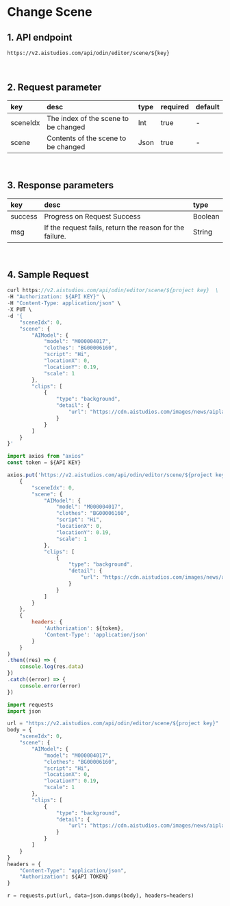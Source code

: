 # Change Scene

## 1. API endpoint

```http
https://v2.aistudios.com/api/odin/editor/scene/${key}
```

<br/>

## 2. Request parameter

|key|desc|type|required|default|
|:---|:---|:---|:---|:---|
|sceneIdx|The index of the scene to be changed|Int|true|-|
|scene|Contents of the scene to be changed|Json|true|-|

<br/>

## 3. Response parameters

|key|desc|type|
|:---|:---|:---|
|success|Progress on Request Success|Boolean|
|msg|If the request fails, return the reason for the failure.|String|

<br/>


## 4. Sample Request


<Tabs>
<TabItem value="curl" label="cURL">

```js
curl https://v2.aistudios.com/api/odin/editor/scene/${project key}  \
-H "Authorization: ${API KEY}" \
-H "Content-Type: application/json" \
-X PUT \
-d '{
    "sceneIdx": 0,
    "scene": {
        "AIModel": {
            "model": "M000004017",
            "clothes": "BG00006160",
            "script": "Hi",
            "locationX": 0,
            "locationY": 0.19,
            "scale": 1
        },
        "clips": [
            {
                "type": "background",
                "detail": {
                    "url": "https://cdn.aistudios.com/images/news/aiplatform_background_gradient.png"
                }
            }
        ]
    }
}'
```

</TabItem>
<TabItem value="js" label="Node.js">

```js
import axios from "axios" 
const token = ${API KEY}

axios.put('https://v2.aistudios.com/api/odin/editor/scene/${project key}', 
    {
        "sceneIdx": 0,
        "scene": {
            "AIModel": {
                "model": "M000004017",
                "clothes": "BG00006160",
                "script": "Hi",
                "locationX": 0,
                "locationY": 0.19,
                "scale": 1
            },
            "clips": [
                {
                    "type": "background",
                    "detail": {
                        "url": "https://cdn.aistudios.com/images/news/aiplatform_background_gradient.png"
                    }
                }
            ]
        }
    },
    {
        headers: {
            'Authorization': ${token},
            'Content-Type': 'application/json'
        }
    }
)
.then((res) => {
    console.log(res.data)
})
.catch((error) => {
    console.error(error)
})
```

</TabItem>
<TabItem value="py" label="Python">

```py
import requests
import json

url = "https://v2.aistudios.com/api/odin/editor/scene/${project key}"
body = {
    "sceneIdx": 0,
    "scene": {
        "AIModel": {
            "model": "M000004017",
            "clothes": "BG00006160",
            "script": "Hi",
            "locationX": 0,
            "locationY": 0.19,
            "scale": 1
        },
        "clips": [
            {
                "type": "background",
                "detail": {
                    "url": "https://cdn.aistudios.com/images/news/aiplatform_background_gradient.png"
                }
            }
        ]
    }
}
headers = {
    "Content-Type": "application/json",
    "Authorization": ${API TOKEN}
}

r = requests.put(url, data=json.dumps(body), headers=headers)
```

</TabItem>
</Tabs>
